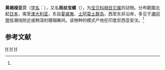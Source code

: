 {{Speciesbox
| taxon = Luria isabella
| binomial_authority = ([[卡尔·林奈|Linnaeus]], 1758)<ref name=id10697>{{cite web| url =http://www.bioinfo.cn/db05/BjdwSpecies.php?action=view&id=10697| title =黄褐禄亚贝| work =《中国动物物种编目数据库》| publisher =中国科学院微生物研究所| author =中国科学院动物研究所| accessdate =2009-04-28| deadurl =yes| archiveurl =https://web.archive.org/web/20160305040839/http://www.bioinfo.cn/db05/BjdwSpecies.php?action=view&id=10697| archivedate =2016-03-05}}</ref>
}}

'''黄褐禄亚贝'''（[[学名|学名]]：{{lang|la|''Luria isabella''}}），又名'''雨丝宝螺'''（''{{lang|la|Cypraea isabella}}''），为[[宝贝科|宝贝科]][[禄目贝属|禄目贝属]]的动物。分布範圍北起[[日本|日本]]，南至[[澳大利亚|澳大利亚]]，东自[[夏威夷|夏威夷]]、[[土阿莫土群岛|土阿莫土群岛]]，西至东非沿岸，多见于[[潮间带|潮间带]]低潮线附近或稍深的珊瑚礁间。该物种的模式产地在印度尼西亚安汶。<ref name=id10697/>

== 参考文献 ==
{{reflist}}

{{Commonscat|Luria isabella}}
{{Commonscat|Cypraea isabella|Cypraea isabella}}
{{软体动物小作品}}

{{Taxonbar}}
[[Category:禄目贝属|H]]
[[Category:卡尔·林奈命名的生物分类|H]]
[[Category:1758年描述的动物|H]]